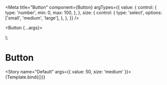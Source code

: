 
<Meta
  title="Button"
  component={Button}
  argTypes={{
    value: {
      control: {
        type: 'number',
        min: 0,
        max: 100,
      },
    },
    size: {
      control: {
        type: 'select',
        options: ['small', 'medium', 'large'],
      },
    },
  }}
/>

  <Button {...args}>
    
  </Button>
);

# Button

<Story name="Default" args={{ value: 50, size: 'medium' }}>
  {Template.bind({})}
</Story>